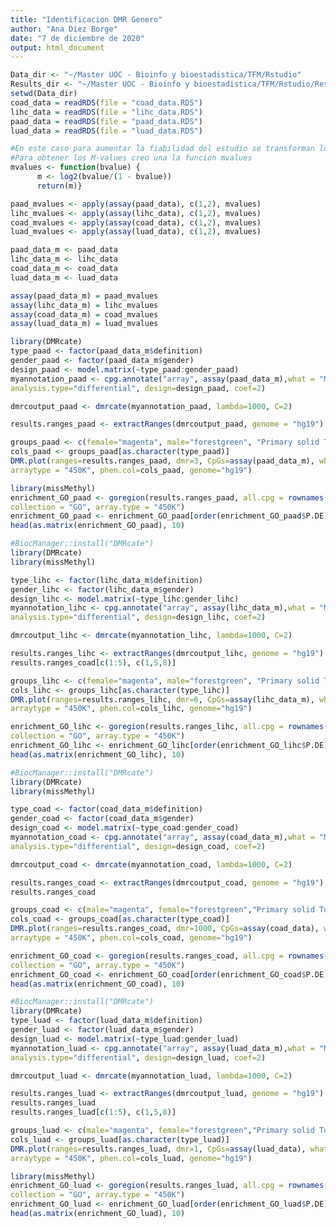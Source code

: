 ---
title: "Identificacion DMR Genero"
author: "Ana Diez Borge"
date: "7 de diciembre de 2020"
output: html_document
---

```{r Cargamos datos de metilación}
Data_dir <- "~/Master UOC - Bioinfo y bioestadistica/TFM/Rstudio"
Results_dir <- "~/Master UOC - Bioinfo y bioestadistica/TFM/Rstudio/Results"
setwd(Data_dir)
coad_data = readRDS(file = "coad_data.RDS")
lihc_data = readRDS(file = "lihc_data.RDS")
paad_data = readRDS(file = "paad_data.RDS")
luad_data = readRDS(file = "luad_data.RDS")
```

```{r Transformacion beta-values a M-values}
#En este caso para aumentar la fiabilidad del estudio se transforman los b-value a M-value
#Para obtener los M-values creo una la funcion mvalues
mvalues <- function(bvalue) {
      m <- log2(bvalue/(1 - bvalue))
      return(m)}

paad_mvalues <- apply(assay(paad_data), c(1,2), mvalues)
lihc_mvalues <- apply(assay(lihc_data), c(1,2), mvalues)
coad_mvalues <- apply(assay(coad_data), c(1,2), mvalues)
luad_mvalues <- apply(assay(luad_data), c(1,2), mvalues)

paad_data_m <- paad_data
lihc_data_m <- lihc_data
coad_data_m <- coad_data
luad_data_m <- luad_data

assay(paad_data_m) = paad_mvalues
assay(lihc_data_m) = lihc_mvalues
assay(coad_data_m) = coad_mvalues
assay(luad_data_m) = luad_mvalues
```

```{r Identificacion PAAD}
library(DMRcate)
type_paad <- factor(paad_data_m$definition)
gender_paad <- factor(paad_data_m$gender)
design_paad <- model.matrix(~type_paad:gender_paad)
myannotation_paad <- cpg.annotate("array", assay(paad_data_m),what = "M", arraytype = "450K",
analysis.type="differential", design=design_paad, coef=2)

dmrcoutput_paad <- dmrcate(myannotation_paad, lambda=1000, C=2)

results.ranges_paad <- extractRanges(dmrcoutput_paad, genome = "hg19")

groups_paad <- c(female="magenta", male="forestgreen", "Primary solid Tumor"= "red", "Solid Tissue Normal" = "blue" )
cols_paad <- groups_paad[as.character(type_paad)]
DMR.plot(ranges=results.ranges_paad, dmr=3, CpGs=assay(paad_data_m), what="M",
arraytype = "450K", phen.col=cols_paad, genome="hg19")

library(missMethyl)
enrichment_GO_paad <- goregion(results.ranges_paad, all.cpg = rownames(paad_data_m),
collection = "GO", array.type = "450K")
enrichment_GO_paad <- enrichment_GO_paad[order(enrichment_GO_paad$P.DE),]
head(as.matrix(enrichment_GO_paad), 10)
```

```{r Identificacion DMRs LIHC}
#BiocManager::install("DMRcate")
library(DMRcate)
library(missMethyl)

type_lihc <- factor(lihc_data_m$definition)
gender_lihc <- factor(lihc_data_m$gender)
design_lihc <- model.matrix(~type_lihc:gender_lihc)
myannotation_lihc <- cpg.annotate("array", assay(lihc_data_m),what = "M", arraytype = "450K",
analysis.type="differential", design=design_lihc, coef=2)

dmrcoutput_lihc <- dmrcate(myannotation_lihc, lambda=1000, C=2)

results.ranges_lihc <- extractRanges(dmrcoutput_lihc, genome = "hg19")
results.ranges_coad[c(1:5), c(1,5,8)]

groups_lihc <- c(female="magenta", male="forestgreen", "Primary solid Tumor"= "red", "Solid Tissue Normal" = "blue" )
cols_lihc <- groups_lihc[as.character(type_lihc)]
DMR.plot(ranges=results.ranges_lihc, dmr=6, CpGs=assay(lihc_data_m), what="M",
arraytype = "450K", phen.col=cols_lihc, genome="hg19")

enrichment_GO_lihc <- goregion(results.ranges_lihc, all.cpg = rownames(lihc_data_m),
collection = "GO", array.type = "450K")
enrichment_GO_lihc <- enrichment_GO_lihc[order(enrichment_GO_lihc$P.DE),]
head(as.matrix(enrichment_GO_lihc), 10)
```

```{r Identificacion DMRs COAD}
#BiocManager::install("DMRcate")
library(DMRcate)
library(missMethyl)

type_coad <- factor(coad_data_m$definition)
gender_coad <- factor(coad_data_m$gender)
design_coad <- model.matrix(~type_coad:gender_coad)
myannotation_coad <- cpg.annotate("array", assay(coad_data_m),what = "M", arraytype = "450K",
analysis.type="differential", design=design_coad, coef=2)

dmrcoutput_coad <- dmrcate(myannotation_coad, lambda=1000, C=2)

results.ranges_coad <- extractRanges(dmrcoutput_coad, genome = "hg19")
results.ranges_coad

groups_coad <- c(male="magenta", female="forestgreen","Primary solid Tumor"= "red", "Solid Tissue Normal" = "blue")
cols_coad <- groups_coad[as.character(type_coad)]
DMR.plot(ranges=results.ranges_coad, dmr=1000, CpGs=assay(coad_data), what="M",
arraytype = "450K", phen.col=cols_coad, genome="hg19")

enrichment_GO_coad <- goregion(results.ranges_coad, all.cpg = rownames(coad_data_m),
collection = "GO", array.type = "450K")
enrichment_GO_coad <- enrichment_GO_coad[order(enrichment_GO_coad$P.DE),]
head(as.matrix(enrichment_GO_coad), 10)
```

```{r Identificacion DMRs LUAD}
#BiocManager::install("DMRcate")
library(DMRcate)
type_luad <- factor(luad_data_m$definition)
gender_luad <- factor(luad_data_m$gender)
design_luad <- model.matrix(~type_luad:gender_luad)
myannotation_luad <- cpg.annotate("array", assay(luad_data_m),what = "M", arraytype = "450K",
analysis.type="differential", design=design_luad, coef=2)

dmrcoutput_luad <- dmrcate(myannotation_luad, lambda=1000, C=2)

results.ranges_luad <- extractRanges(dmrcoutput_luad, genome = "hg19")
results.ranges_luad
results.ranges_luad[c(1:5), c(1,5,8)]

groups_luad <- c(male="magenta", female="forestgreen","Primary solid Tumor"= "red", "Solid Tissue Normal" = "blue")
cols_luad <- groups_luad[as.character(type_luad)]
DMR.plot(ranges=results.ranges_luad, dmr=1, CpGs=assay(luad_data), what="M",
arraytype = "450K", phen.col=cols_luad, genome="hg19")

library(missMethyl)
enrichment_GO_luad <- goregion(results.ranges_luad, all.cpg = rownames(luad_data_m),
collection = "GO", array.type = "450K")
enrichment_GO_luad <- enrichment_GO_luad[order(enrichment_GO_luad$P.DE),]
head(as.matrix(enrichment_GO_luad), 10)
```











